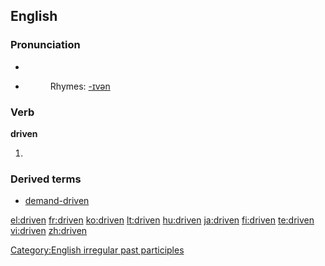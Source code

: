 ==English==

===Pronunciation===
*{{IPA|/'drɪvən/}}
*{{audio|en-us-driven.ogg|Audio (US)}}
*:Rhymes: [[Rhymes:English:-ɪvən|-ɪvən]]

===Verb===
'''driven'''
# {{past participle of|[[drive]]}}

===Derived terms===
*[[demand-driven]]

[[Category:English irregular past participles]]

[[el:driven]]
[[fr:driven]]
[[ko:driven]]
[[lt:driven]]
[[hu:driven]]
[[ja:driven]]
[[fi:driven]]
[[te:driven]]
[[vi:driven]]
[[zh:driven]]